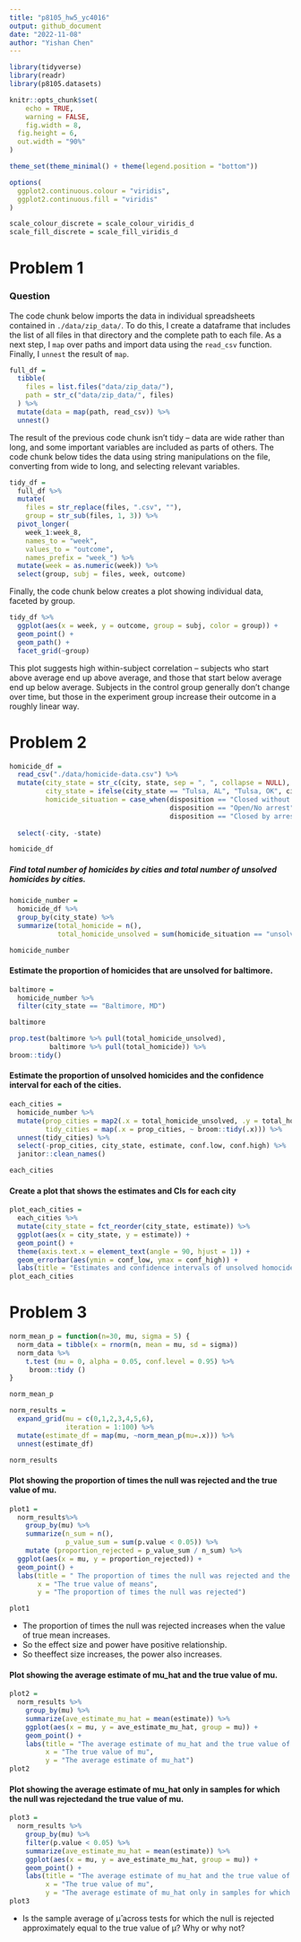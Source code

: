 ```yaml
---
title: "p8105_hw5_yc4016"
output: github_document
date: "2022-11-08"
author: "Yishan Chen"
---
```


```r
library(tidyverse)
library(readr)
library(p8105.datasets)

knitr::opts_chunk$set(
	echo = TRUE,
	warning = FALSE,
	fig.width = 8, 
  fig.height = 6,
  out.width = "90%"
)

theme_set(theme_minimal() + theme(legend.position = "bottom"))

options(
  ggplot2.continuous.colour = "viridis",
  ggplot2.continuous.fill = "viridis"
)

scale_colour_discrete = scale_colour_viridis_d
scale_fill_discrete = scale_fill_viridis_d
```


# Problem 1

### Question

The code chunk below imports the data in individual spreadsheets contained in `./data/zip_data/`. To do this, I create a dataframe that includes the list of all files in that directory and the complete path to each file. As a next step, I `map` over paths and import data using the `read_csv` function. Finally, I `unnest` the result of `map`.

```r
full_df = 
  tibble(
    files = list.files("data/zip_data/"),
    path = str_c("data/zip_data/", files)
  ) %>% 
  mutate(data = map(path, read_csv)) %>% 
  unnest()
```

The result of the previous code chunk isn't tidy -- data are wide rather than long, and some important variables are included as parts of others. The code chunk below tides the data using string manipulations on the file, converting from wide to long, and selecting relevant variables. 

```r
tidy_df = 
  full_df %>% 
  mutate(
    files = str_replace(files, ".csv", ""),
    group = str_sub(files, 1, 3)) %>% 
  pivot_longer(
    week_1:week_8,
    names_to = "week",
    values_to = "outcome",
    names_prefix = "week_") %>% 
  mutate(week = as.numeric(week)) %>% 
  select(group, subj = files, week, outcome)
```

Finally, the code chunk below creates a plot showing individual data, faceted by group. 

```r
tidy_df %>% 
  ggplot(aes(x = week, y = outcome, group = subj, color = group)) + 
  geom_point() + 
  geom_path() + 
  facet_grid(~group)
```

This plot suggests high within-subject correlation -- subjects who start above average end up above average, and those that start below average end up below average. Subjects in the control group generally don't change over time, but those in the experiment group increase their outcome in a roughly linear way. 


# Problem 2

```r
homicide_df = 
  read_csv("./data/homicide-data.csv") %>% 
  mutate(city_state = str_c(city, state, sep = ", ", collapse = NULL),
         city_state = ifelse(city_state == "Tulsa, AL", "Tulsa, OK", city_state),
         homicide_situation = case_when(disposition == "Closed without arrest" ~ "unsolved",
                                        disposition == "Open/No arrest"        ~ "unsolved",
                                        disposition == "Closed by arrest"      ~ "solved")) %>% 
  
  select(-city, -state) 

homicide_df
```

##### Find total number of homicides by cities and total number of unsolved homicides by cities. 
```r
homicide_number = 
  homicide_df %>% 
  group_by(city_state) %>% 
  summarize(total_homicide = n(),
            total_homicide_unsolved = sum(homicide_situation == "unsolved"))

homicide_number
```

#### Estimate the proportion of homicides that are unsolved for baltimore.
```r
baltimore = 
  homicide_number %>% 
  filter(city_state == "Baltimore, MD")

baltimore

prop.test(baltimore %>% pull(total_homicide_unsolved), 
          baltimore %>% pull(total_homicide)) %>% 
broom::tidy() 
```

#### Estimate the proportion of unsolved homicides and the confidence interval for each of the cities.
```r
each_cities = 
  homicide_number %>% 
  mutate(prop_cities = map2(.x = total_homicide_unsolved, .y = total_homicide, ~prop.test(x = .x, n = .y)),
         tidy_cities = map(.x = prop_cities, ~ broom::tidy(.x))) %>% 
  unnest(tidy_cities) %>% 
  select(-prop_cities, city_state, estimate, conf.low, conf.high) %>% 
  janitor::clean_names() 

each_cities
```

#### Create a plot that shows the estimates and CIs for each city
```r
plot_each_cities =
  each_cities %>% 
  mutate(city_state = fct_reorder(city_state, estimate)) %>% 
  ggplot(aes(x = city_state, y = estimate)) +
  geom_point() +
  theme(axis.text.x = element_text(angle = 90, hjust = 1)) +
  geom_errorbar(aes(ymin = conf_low, ymax = conf_high)) +
  labs(title = "Estimates and confidence intervals of unsolved homocide for each city",x = "cities") 
plot_each_cities
```


# Problem 3

```r
norm_mean_p = function(n=30, mu, sigma = 5) {
  norm_data = tibble(x = rnorm(n, mean = mu, sd = sigma))
  norm_data %>% 
    t.test (mu = 0, alpha = 0.05, conf.level = 0.95) %>% 
     broom::tidy ()
}

norm_mean_p
```

```r
norm_results = 
  expand_grid(mu = c(0,1,2,3,4,5,6),
              iteration = 1:100) %>% 
  mutate(estimate_df = map(mu, ~norm_mean_p(mu=.x))) %>% 
  unnest(estimate_df)

norm_results
```

#### Plot showing the proportion of times the null was rejected and the true value of mu.
```r
plot1 = 
  norm_results%>%
    group_by(mu) %>%
    summarize(n_sum = n(),
              p_value_sum = sum(p.value < 0.05)) %>% 
    mutate (proportion_rejected = p_value_sum / n_sum) %>% 
  ggplot(aes(x = mu, y = proportion_rejected)) + 
  geom_point() + 
  labs(title = " The proportion of times the null was rejected and the true value of mu", 
       x = "The true value of means",
       y = "The proportion of times the null was rejected") 

plot1
```

* The proportion of times the null was rejected increases when the value of true mean increases.
* So the effect size and power have positive relationship.
* So theeffect size increases, the power also increases.

#### Plot showing the average estimate of mu_hat and the true value of mu.
```r
plot2 = 
  norm_results %>%
    group_by(mu) %>%
    summarize(ave_estimate_mu_hat = mean(estimate)) %>%
    ggplot(aes(x = mu, y = ave_estimate_mu_hat, group = mu)) + 
    geom_point() +
    labs(title = "The average estimate of mu_hat and the true value of mu", 
         x = "The true value of mu", 
         y = "The average estimate of mu_hat") 
plot2
```

#### Plot showing the average estimate of mu_hat only in samples for which the null was rejectedand the true value of mu.
```r
plot3 = 
  norm_results %>%
    group_by(mu) %>%
    filter(p.value < 0.05) %>% 
    summarize(ave_estimate_mu_hat = mean(estimate)) %>%
    ggplot(aes(x = mu, y = ave_estimate_mu_hat, group = mu)) + 
    geom_point() + 
    labs(title = "The average estimate of mu_hat and the true value of mu", 
         x = "The true value of mu", 
         y = "The average estimate of mu_hat only in samples for which the null was rejected") 
plot3
```

* Is the sample average of μ̂  across tests for which the null is rejected approximately equal to the true value of μ? Why or why not?

